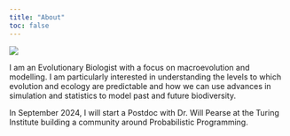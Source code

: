 ```yaml
---
title: "About"
toc: false
---
```


![](images/joshtyler.png)

I am an Evolutionary Biologist with a focus on macroevolution and modelling. I am particularly interested in understanding the levels to which evolution and ecology are predictable and how we can use advances in simulation and statistics to model past and future biodiversity.

In September 2024, I will start a Postdoc with Dr. Will Pearse at the Turing Institute building a community around Probabilistic Programming.
